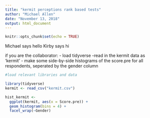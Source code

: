 ```yaml
---
title: "kermit perceptions rank based tests"
author: "Michael Allen"
date: "November 13, 2018"
output: html_document
---
```


```r
knitr::opts_chunk$set(echo = TRUE)
```

Michael says hello
Kirby says hi

if you are the collaborator:
- load tidyverse
-read in the kermit data as 'kermit'
- make some side-by-side histograms of the score.pre for all respondents, seperated by the gender column 

```r
#load relevant libraries and data

library(tidyverse)
kermit <- read_csv("kermit.csv")

hist_kermit <- 
  ggplot(kermit, aes(x = Score.pre)) +
  geom_histogram(bins = 4) +
  facet_wrap(~Gender)
```

